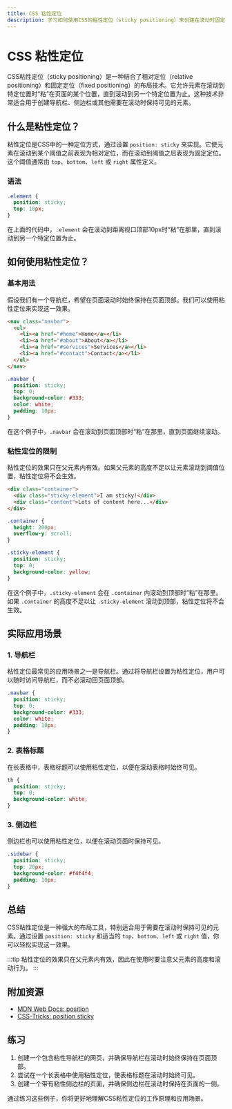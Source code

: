 ```yaml
---
title: CSS 粘性定位
description: 学习如何使用CSS的粘性定位（sticky positioning）来创建在滚动时固定在页面特定位置的元素。
---
```


# CSS 粘性定位

CSS粘性定位（sticky positioning）是一种结合了相对定位（relative positioning）和固定定位（fixed positioning）的布局技术。它允许元素在滚动到特定位置时“粘”在页面的某个位置，直到滚动到另一个特定位置为止。这种技术非常适合用于创建导航栏、侧边栏或其他需要在滚动时保持可见的元素。

## 什么是粘性定位？

粘性定位是CSS中的一种定位方式，通过设置 `position: sticky` 来实现。它使元素在滚动到某个阈值之前表现为相对定位，而在滚动到阈值之后表现为固定定位。这个阈值通常由 `top`、`bottom`、`left` 或 `right` 属性定义。

### 语法

```css
.element {
  position: sticky;
  top: 10px;
}
```

在上面的代码中，`.element` 会在滚动到距离视口顶部10px时“粘”在那里，直到滚动到另一个特定位置为止。

## 如何使用粘性定位？

### 基本用法

假设我们有一个导航栏，希望在页面滚动时始终保持在页面顶部。我们可以使用粘性定位来实现这一效果。

```html
<nav class="navbar">
  <ul>
    <li><a href="#home">Home</a></li>
    <li><a href="#about">About</a></li>
    <li><a href="#services">Services</a></li>
    <li><a href="#contact">Contact</a></li>
  </ul>
</nav>
```

```css
.navbar {
  position: sticky;
  top: 0;
  background-color: #333;
  color: white;
  padding: 10px;
}
```

在这个例子中，`.navbar` 会在滚动到页面顶部时“粘”在那里，直到页面继续滚动。

### 粘性定位的限制

粘性定位的效果只在父元素内有效。如果父元素的高度不足以让元素滚动到阈值位置，粘性定位将不会生效。

```html
<div class="container">
  <div class="sticky-element">I am sticky!</div>
  <div class="content">Lots of content here...</div>
</div>
```

```css
.container {
  height: 200px;
  overflow-y: scroll;
}

.sticky-element {
  position: sticky;
  top: 0;
  background-color: yellow;
}
```

在这个例子中，`.sticky-element` 会在 `.container` 内滚动到顶部时“粘”在那里。如果 `.container` 的高度不足以让 `.sticky-element` 滚动到顶部，粘性定位将不会生效。

## 实际应用场景

### 1. 导航栏

粘性定位最常见的应用场景之一是导航栏。通过将导航栏设置为粘性定位，用户可以随时访问导航栏，而不必滚动回页面顶部。

```css
.navbar {
  position: sticky;
  top: 0;
  background-color: #333;
  color: white;
  padding: 10px;
}
```

### 2. 表格标题

在长表格中，表格标题可以使用粘性定位，以便在滚动表格时始终可见。

```css
th {
  position: sticky;
  top: 0;
  background-color: white;
}
```

### 3. 侧边栏

侧边栏也可以使用粘性定位，以便在滚动页面时保持可见。

```css
.sidebar {
  position: sticky;
  top: 20px;
  background-color: #f4f4f4;
  padding: 10px;
}
```

## 总结

CSS粘性定位是一种强大的布局工具，特别适合用于需要在滚动时保持可见的元素。通过设置 `position: sticky` 和适当的 `top`、`bottom`、`left` 或 `right` 值，你可以轻松实现这一效果。

:::tip
粘性定位的效果只在父元素内有效，因此在使用时要注意父元素的高度和滚动行为。
:::

## 附加资源

- [MDN Web Docs: position](https://developer.mozilla.org/en-US/docs/Web/CSS/position)
- [CSS-Tricks: position sticky](https://css-tricks.com/almanac/properties/p/position/)

## 练习

1. 创建一个包含粘性导航栏的网页，并确保导航栏在滚动时始终保持在页面顶部。
2. 尝试在一个长表格中使用粘性定位，使表格标题在滚动时始终可见。
3. 创建一个带有粘性侧边栏的页面，并确保侧边栏在滚动时保持在页面的一侧。

通过练习这些例子，你将更好地理解CSS粘性定位的工作原理和应用场景。